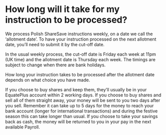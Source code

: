 # How long will it take for my instruction to be processed?

We process Polish ShareSave instructions weekly, on a date we call the ‘allotment date’. To have your instruction processed on the next allotment date, you’ll need to submit it by the cut-off date.

In the usual weekly process, the cut-off date is Friday each week at 11pm (UK time) and the allotment date is Thursday each week. The timings are subject to change when there are bank holidays.

How long your instruction takes to be processed after the allotment date depends on what choice you have made.

If you choose to buy shares and keep them, they’ll usually be in your EquatePlus account within 2 working days.
If you choose to buy shares and sell all of them straight away, your money will be sent to you two days after you sell. Remember it can take up to 5 days for the money to reach your bank account (longer for international transactions) and during the festive season this can take longer than usual.
If you choose to take your savings back as cash, the money will be returned to you in your pay in the next available Payroll.
